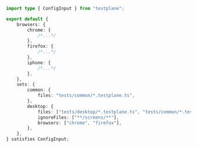 ```typescript title="testplane.config.ts"
import type { ConfigInput } from "testplane";

export default {
    browsers: {
        chrome: {
            /*...*/
        },
        firefox: {
            /*...*/
        },
        iphone: {
            /*...*/
        },
    },
    sets: {
        common: {
            files: "tests/common/*.testplane.ts",
        },
        desktop: {
            files: ["tests/desktop/*.testplane.ts", "tests/common/*.testplane.ts"],
            ignoreFiles: ["**/screens/**"],
            browsers: ["chrome", "firefox"],
        },
    },
} satisfies ConfigInput;
```
